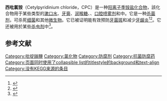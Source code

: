 {{medical}}
{{chembox
| Verifiedfields = changed
| Watchedfields = changed
| verifiedrevid = 477000351
| ImageFile = Cetylpyridiniumchlorid.svg
| ImageSize =280
| ImageAlt = Skeletal formula of cetylpyridinium cation with a chloride anion
| ImageFile1 = Cetylpyridinium chloride 3D spacefill.png
| ImageSize1 = 280
| ImageAlt1 = Space-filling models of the component ions of cetylpyridinium chloride
| IUPACName = 1-Hexadecylpyridinium chloride
| OtherNames = Acetoquat CPC; <br>Pyrisept
EXADECYL-PYRIDINIUM, CHLORIDE
|Section1={{Chembox Identifiers
| Beilstein = 3578606
| ChemSpiderID_Ref = {{chemspidercite|correct|chemspider}}
| ChemSpiderID = 28979
| UNII_Ref = {{fdacite|correct|FDA}}
| UNII = 6BR7T22E2S
| UNII1_Ref = {{fdacite|correct|FDA}}
| UNII1 = D9OM4SK49P
| UNII1_Comment = (monohydrate)
| InChI = 1/C21H38N.ClH/c1-2-3-4-5-6-7-8-9-10-11-12-13-14-16-19-22-20-17-15-18-21-22;/h15,17-18,20-21H,2-14,16,19H2,1H3;1H/q+1;/p-1
| InChIKey = YMKDRGPMQRFJGP-REWHXWOFAU
| ChEMBL_Ref = {{ebicite|correct|EBI}}
| ChEMBL = 34833
| StdInChI_Ref = {{stdinchicite|correct|chemspider}}
| StdInChI = 1S/C21H38N.ClH/c1-2-3-4-5-6-7-8-9-10-11-12-13-14-16-19-22-20-17-15-18-21-22;/h15,17-18,20-21H,2-14,16,19H2,1H3;1H/q+1;/p-1
| StdInChIKey_Ref = {{stdinchicite|correct|chemspider}}
| StdInChIKey = YMKDRGPMQRFJGP-UHFFFAOYSA-M
| CASNo_Ref = {{cascite|correct|CAS}}
| CASNo = 123-03-5
| CASNo1_Ref = {{cascite|correct|CAS}}
| CASNo1 = 6004-24-6
| CASNo1_Comment = (monohydrate) {{ATC|D08|AJ03}},<br />{{ATC|D09|AA07}} (dressing), {{ATC|R02|AA06}}
| PubChem = 31239
| ChEBI_Ref = {{ebicite|correct|EBI}}
| ChEBI = 32915
| SMILES = [Cl-].[n+]1(ccccc1)CCCCCCCCCCCCCCCC
}}
|Section2={{Chembox Properties
| C=21 | H=38 | N=1 | Cl=1
| Appearance = Solid
| Density =
| MeltingPtC = 77
| BoilingPt =
| Solubility =
  }}
|Section6={{Chembox Pharmacology
| ATCCode_prefix = B05
| ATCCode_suffix = CA01
| ATC_Supplemental = 
}}
|Section7={{Chembox Hazards
| MainHazards =
| FlashPt =
| AutoignitionPt =
| LD50 = 36 mg/kg (rabbit, iv)<ref name=sax>{{cite book |title=Sax's Dangerous Properties of Industrial Materials |url=https://archive.org/details/saxsdangerouspro0000lewi |url-access=registration |last=Lewis |first=Richard J. |year=1996 |publisher=Van Nostrand Reinhold |location=New York, NY |page=691 |edition=9th}}</ref><br>400 mg/kg (rabbit, oral)<ref name=sax/><br>6 mg/kg (rat, ip)<ref name=sax/><br>30 mg/kg (rat, iv)<ref name=sax/><br>200 mg/kg (rat, oral)<ref name=sax/><br>250 mg/kg (rat, sc)<ref name=sax/><br>10 mg/kg (mouse, ip)<ref name=sax/><br>108 mg/kg (mouse, oral)<ref name=sax/>
  }}
}}'''西吡氯铵'''（Cetylpyridinium chloride，CPC）是一种[[离子|阳离子]][[季铵盐|季铵盐]][[化合物|化合物]]，該化合物用于某些类型的[[漱口水|漱口水]]、[[牙膏|牙膏]]、[[喉片|润喉糖]]、{{link-en|咽喉喷雾剂|Chloraseptic}}、[[漱口水|口腔喷雾剂]]和{{link-en|鼻腔喷雾剂|Nasal spray}}中。它是一种[[消毒藥水|杀菌剂]]，可杀死[[细菌|细菌]]和其他[[微生物|微生物]]。它已被证明能有效预防[[牙菌斑|牙菌斑]]和减少[[牙龈炎|牙龈炎]]<ref>{{Cite journal|title=Cetylpyridinium chloride mouth rinse on gingivitis and plaque|last=Asadoorian|first=Joanna|last2=Williams|first2=Karen|journal=Journal of Dental Hygiene|issue=5|year=2008|volume=82}}</ref><ref name="haps">{{Cite journal|title=The effect of cetylpyridinium chloride-containing mouth rinses as adjuncts to toothbrushing on plaque and parameters of gingival inflammation: A systematic review|last=Haps|first=S.|last2=Slot|first2=D. E.|journal=International Journal of Dental Hygiene|issue=4|doi=10.1111/j.1601-5037.2008.00344.x|year=2008|volume=6|pages=290–303|pmid=19138180|last3=Berchier|first3=C. E.|last4=Van Der Weijden|first4=G. A.|subscription=free}}</ref>。它还被用於某些[[杀虫剂|杀虫剂]]中<ref name="uslc-1">{{cite journal | pmc = 4229754 | year = 2014 | last1 = Rahman | first1 = B. | title = Comparative antiplaque and antigingivitis effectiveness of tea tree oil mouthwash and a cetylpyridinium chloride mouthwash: A randomized controlled crossover study | journal = Contemporary Clinical Dentistry | volume = 5 | issue = 4 | pages = 466–470 | last2 = Alkawas | first2 = S. | last3 = Al Zubaidi | first3 = E. A. | last4 = Adel | first4 = O. I. | last5 = Hawas | first5 = N. | pmid = 25395761 | doi = 10.4103/0976-237X.142813 }}</ref>。

==参考文献==
{{reflist}}

{{Throat preparations}}
{{Antiseptics and disinfectants}}
{{Medicated dressings}}
[[Category:吡啶鎓鹽|Category:吡啶鎓鹽]]
[[Category:氯化物|Category:氯化物]]
[[Category:防腐剂|Category:防腐剂]]
[[Category:抗菌防腐药|Category:抗菌防腐药]]
[[Category:页面同时使用了collapsible_list的titlestyle的background和text-align|Category:页面同时使用了collapsible list的titlestyle的background和text-align]]
[[Category:没有KEGG来源的条目|Category:没有KEGG来源的条目]]